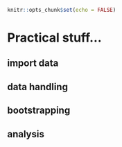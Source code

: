 ``` r
knitr::opts_chunk$set(echo = FALSE)
```

# Practical stuff...


## import data


## data handling


## bootstrapping


## analysis
